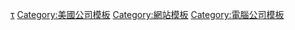 <noinclude>
{{noteTA
|1=zh-hans:视频;zh-hk:影片;zh-tw:影片;
|2=zh-hans:应用程序接口;zh-hant:應用程式介面;
|3=zh-hans:多频道网络;zh-hant:多頻道聯播網;
}}
</noinclude>{{Navbox
| name = YouTube navbox
| title = [[File:YouTube Logo 2017.svg|66px|art=YouTube|link=YouTube]]
| state = {{{state|autocollapse}}}
| bodyclass = hlist
| titlestyle = background: pink
| groupstyle = background: pink
| belowstyle = background: pink
| above = 
* {{le|YouTube歷史|History of YouTube|歷史}}
* [[对YouTube的审查|審查]]
* {{le|YouTube版權問題|YouTube copyright issues|版權問題}}
* {{le|YouTube對社會的影響|Social impact of YouTube|社會影響}}
| abovestyle = background:pink

| group1 = 創辦人
| list1 =
* [[陳士駿]]
* [[賈德·卡林姆]]
* [[查德·賀利]]

| group2 = 活動
| list2 =
* [[YouTube音樂獎|音樂獎]]
* [[走鐘獎]]
* {{le|YouTube影片獎|YouTube Awards|影片獎}}
* {{le|美國有線電視新聞網/YouTube總統辯論|CNN/YouTube presidential debates}}
* {{le|YouTube喜劇週|YouTube Comedy Week|喜劇週}}
* {{le|YouTube直播活動|YouTube Live|直播活動}}
* {{le|YouTube交響樂團|YouTube Symphony Orchestra|交響樂團}}
*  [[YouTube FanFest|FanFest]]

| group3 = 文化
| list3 =
* [[YouTube創作者獎]]
* [[YouTube年度回顧|年度回顧]]
** [[2018年YouTube年度回顧|2018年]]
* [[YouTube Poop]]
* {{le|Let's Play|Let's Play}}
* [[虛擬YouTuber]]

| group4 = 頻-{道}-
| list4 =
* [[Vevo|VEVO頻道]]
* [[多频道网络]]
* [[YouTube (頻道)|聚光燈頻道]]
* [[订阅人数最多的YouTube频道|訂閱人數最多的頻道]]
** [[PewDiePie与T-Series之争|訂閱冠軍之爭]]
*各地排行榜列表
** [[台灣YouTube頻道訂閱人數排行榜|臺灣]]
** [[日本YouTube頻道訂閱人數排行榜|日本]]
** [[中國大陸YouTube頻道訂閱人數排行榜|中國大陸]]
** [[香港YouTube頻道訂閱人數排行榜|香港]]
** [[澳門YouTube頻道訂閱人數排行榜|澳門]]

* [[YouTuber]]
**{{le|YouTube用戶列表|List of YouTubers|列表}}
* {{le|YouTube原創頻道倡議|YouTube Original Channel Initiative|原創頻道}}

| group5 = 列表
| list5 =
* [[觀看次數最多的YouTube影片列表|觀看次數最多的影片]]
* [[最不受喜欢的YouTube视频列表|最不受喜欢的影片]]
* [[最受喜歡的YouTube視頻列表|最受喜歡的影片]]
* [[華語地區觀看次數達成1億最快的YouTube影片列表|華語地區觀看次數達成1億最快的影片]]
* 觀看次數最多的YouTube音樂影片列表（[[觀看次數最多的YouTube中文音樂影片列表|華語]]、[[觀看次數最多的YouTube粵語音樂影片列表|粵語]]、[[觀看次數最多的YouTube日本音樂影片列表|日本]]、[[观看次数最多的YouTube韩国音乐视频列表|韓國]]）

| group6 = 旗下服务
| list6 =
* [[YouTube Premium]]
* {{link-fr|YouTube遊戲|YouTube Gaming|遊戲}}
* [[YouTube Music|音乐]]
* [[YouTube TV]]
* [[YouTube Shorts]]
* [[YouTube Kids]]
| group7 = 相關條目
| list7 =
* {{le|YouTube應用程式介面|YouTube API|應用程式介面}}
* [[Content_ID_(系統)|Content ID]]
* {{le|維亞康姆公司對YouTube訴訟案|Viacom International Inc. v. YouTube, Inc.|與維亞康姆公司的衝突}}
* [[我在動物園]]
* [[艾莎门]]
* [[YouTube總部槍擊案]]
| below =
* {{icon|CAT}} [[:Category:YouTube|相关分类]]
* {{icon|commons}} [[commons:YouTube|共享资源]]
}}<noinclude>

{{collapsible option}}
[[Category:YouTube|τ]]
[[Category:美國公司模板]]
[[Category:網站模板]]
[[Category:電腦公司模板]]
</noinclude>